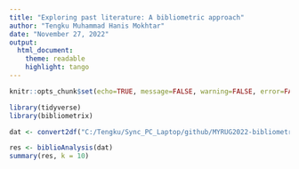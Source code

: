 ---
title: "Exploring past literature: A bibliometric approach"
author: "Tengku Muhammad Hanis Mokhtar"
date: "November 27, 2022"
output: 
  html_document:
    theme: readable  
    highlight: tango 
---

```{r setup, include=FALSE}
knitr::opts_chunk$set(echo=TRUE, message=FALSE, warning=FALSE, error=FALSE)
```

```{r echo=FALSE}
library(tidyverse)
library(bibliometrix)
```

```{r results='hide', echo=FALSE}
dat <- convert2df("C:/Tengku/Sync_PC_Laptop/github/MYRUG2022-bibliometrics/data/covid_msia.bib", dbsource = "scopus", format = "bibtex")
```

```{r echo=FALSE}
res <- biblioAnalysis(dat)
summary(res, k = 10)
```

